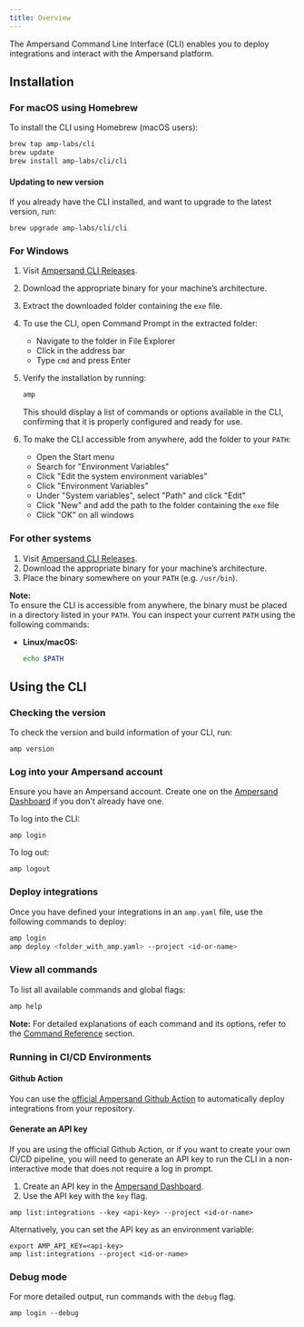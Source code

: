 ```yaml
---
title: Overview
---
```


The Ampersand Command Line Interface (CLI) enables you to deploy integrations and interact with the Ampersand platform.

## Installation

### For macOS using Homebrew

To install the CLI using Homebrew (macOS users):

```bash
brew tap amp-labs/cli
brew update
brew install amp-labs/cli/cli
```
#### Updating to new version

If you already have the CLI installed, and want to upgrade to the latest version, run:

```
brew upgrade amp-labs/cli/cli
```

### For Windows

1. Visit [Ampersand CLI Releases](https://github.com/amp-labs/cli/releases).
2. Download the appropriate binary for your machine’s architecture.
3. Extract the downloaded folder containing the `exe` file.
4. To use the CLI, open Command Prompt in the extracted folder:
   - Navigate to the folder in File Explorer
   - Click in the address bar
   - Type `cmd` and press Enter
5. Verify the installation by running:

   ```cmd
   amp
   ```

   This should display a list of commands or options available in the CLI, confirming that it is properly configured and ready for use.

6. To make the CLI accessible from anywhere, add the folder to your `PATH`:
   - Open the Start menu
   - Search for "Environment Variables"
   - Click "Edit the system environment variables"
   - Click "Environment Variables"
   - Under "System variables", select "Path" and click "Edit"
   - Click "New" and add the path to the folder containing the `exe` file
   - Click "OK" on all windows

### For other systems

1. Visit [Ampersand CLI Releases](https://github.com/amp-labs/cli/releases).
2. Download the appropriate binary for your machine’s architecture.
3. Place the binary somewhere on your `PATH` (e.g. `/usr/bin`).

**Note:**  
To ensure the CLI is accessible from anywhere, the binary must be placed in a directory listed in your `PATH`. You can inspect your current `PATH` using the following commands:

- **Linux/macOS:**
  ```bash
  echo $PATH
  ```

## Using the CLI

### Checking the version

To check the version and build information of your CLI, run:

```
amp version
```

### Log into your Ampersand account

Ensure you have an Ampersand account. Create one on the [Ampersand Dashboard](https://dashboard.withampersand.com/sign-up) if you don't already have one.

To log into the CLI:

```
amp login
```

To log out:

```
amp logout
```

### Deploy integrations

Once you have defined your integrations in an `amp.yaml` file, use the following commands to deploy:

```bash
amp login
amp deploy <folder_with_amp.yaml> --project <id-or-name>
```

### View all commands

To list all available commands and global flags:

```bash
amp help
```

**Note:** For detailed explanations of each command and its options, refer to the [Command Reference](/cli/reference) section.

### Running in CI/CD Environments

#### Github Action

You can use the [official Ampersand Github Action](https://github.com/marketplace/actions/official-ampersand-github-action) to automatically deploy integrations from your repository.

#### Generate an API key

If you are using the official Github Action, or if you want to create your own CI/CD pipeline, you will need to generate an API key to run the CLI in a non-interactive mode that does not require a log in prompt.

1. Create an API key in the [Ampersand Dashboard](https://dashboard.withampersand.com/projects/_/api-keys).
2. Use the API key with the `key` flag.

```
amp list:integrations --key <api-key> --project <id-or-name>
```

Alternatively, you can set the API key as an environment variable:

```
export AMP_API_KEY=<api-key>
amp list:integrations --project <id-or-name>
```

### Debug mode

For more detailed output, run commands with the `debug` flag.

```
amp login --debug
```
